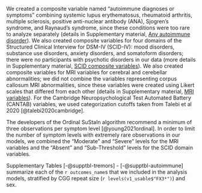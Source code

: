 
We created a composite variable named "autoimmune diagnoses or symptoms" combining
systemic lupus erythematosus,
rheumatoid arthritis,
multiple sclerosis,
positive anti-nuclear antibody (ANA),
Sjogren's syndrome,
and
Raynaud's syndrome,
since these conditions were too rare to analyze separately
(details in Supplementary material,
[Any autoimmune disorder](#sec-any-autoimmune)).
We also created composite variables for four domains of
the Structured Clinical Interview for DSM-IV (SCID-IV):
mood disorders,
substance use disorders,
anxiety disorders, and
somatoform disorders;
there were no participants with psychotic disorders in our data
(more details in Supplementary material,
[SCID composite variables](#sec-SCID-composites)).
We also created composite variables for
MRI variables for cerebral and cerebellar abnormalities;
we did not combine the variables representing
corpus callosum MRI abnormalities,
since these variables were created using
Likert scales that differed from each other
(details in Supplementary material, [MRI variables](#sec-MRI-composites)).
For the Cambridge Neuropsychological Test Automated Battery (CANTAB)
variables, we used categorization cutoffs taken from Talebi et al 2020
[@talebi2020cambridge].

The developers of the Ordinal SuStaIn algorithm
recommend a minimum of three observations per
symptom level [@young2021ordinal].
In order to limit the number of symptom levels
with extremely rare observations in our models,
we combined the “Moderate” and “Severe” levels for the MRI variables
and the “Absent” and “Sub-Threshold” levels for the SCID domain variables.

Supplementary Tables [-@supptbl-tremors] - [-@supptbl-autoimmune]
summarize each of the `r outcomes_name`s
that we included in the analysis models,
stratified by
CGG repeat size (`r levels(v1_usable$"FX3*")`)
and
sex.
